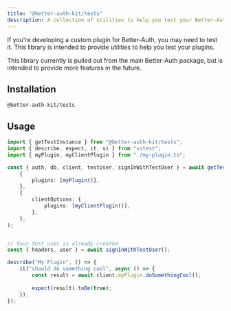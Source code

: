 ```yaml
---
title: "@better-auth-kit/tests"
description: A collection of utilities to help you test your Better-Auth plugins.
---
```


<GithubButton url="https://github.com/ping-maxwell/better-auth-kit/tree/main/packages/libraries/tests" />
<NpmButton url="https://www.npmjs.com/package/@better-auth-kit/tests" />

If you're developing a custom plugin for Better-Auth, you may need to test it. This library is intended to provide utilities to help you test your plugins.

<Callout type="info">
This library currently is pulled out from the main Better-Auth package, but is intended to provide more features in the future.
</Callout>

<Steps>
<Step>

## Installation

```package-install
@better-auth-kit/tests
```

</Step>
<Step>

## Usage

```ts title="my-plugin.test.ts"
import { getTestInstance } from "@better-auth-kit/tests";
import { describe, expect, it, vi } from "vitest";
import { myPlugin, myClientPlugin } from "./my-plugin.ts";

const { auth, db, client, testUser, signInWithTestUser } = await getTestInstance(
	{
		plugins: [myPlugin()],
	},
	{
		clientOptions: {
			plugins: [myClientPlugin()],
		},
	},
);


// Your test user is already created
const { headers, user } = await signInWithTestUser();

describe("My Plugin", () => {
	it("should do something cool", async () => {
		const result = await client.myPlugin.doSomethingCool();
        
		expect(result).toBe(true);
	});
});
```
</Step>
</Steps>

